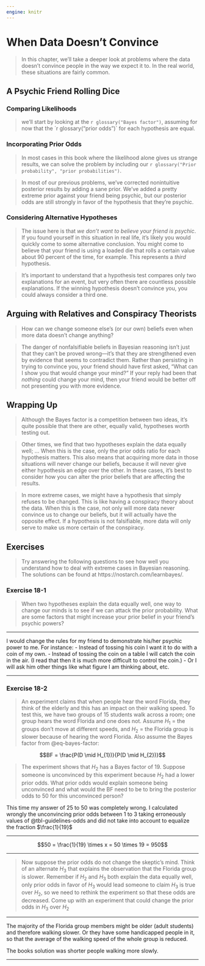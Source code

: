 ```yaml
---
engine: knitr
---
```


# When Data Doesn't Convince

> In this chapter, we’ll take a deeper look at problems where the data doesn’t convince people in the way we expect it to. In the real world, these situations are fairly common.

## A Psychic Friend Rolling Dice

### Comparing Likelihoods

> we’ll start by looking at the `r glossary("Bayes factor")`, assuming for now that the ´r glossary("prior odds")` for each hypothesis are equal.


### Incorporating Prior Odds

> In most cases in this book where the likelihood alone gives us strange results, we can solve the problem by including our `r glossary("Prior probability", "prior probabilities")`.

> In most of our previous problems, we’ve corrected nonintuitive posterior results by adding a sane prior. We’ve added a pretty extreme prior against your friend being psychic, but our posterior odds are still strongly in favor of the hypothesis that they’re psychic.

### Considering Alternative Hypotheses

> The issue here is that *we don’t want to believe your friend is psychic*. If you found yourself in this situation in real life, it’s likely you would quickly come to some alternative conclusion. You might come to believe that your friend is using a loaded die that rolls a certain value about 90 percent of the time, for example. This represents a *third* hypothesis. 

> It’s important to understand that a hypothesis test compares only two explanations for an event, but very often there are countless possible explanations. If the winning hypothesis doesn’t convince you, you could always consider a third one.

## Arguing with Relatives and Conspiracy Theorists

> How can we change someone else’s (or our own) beliefs even when more data doesn’t change anything?

> The danger of nonfalsifiable beliefs in Bayesian reasoning isn’t just that they can’t be proved wrong—it’s that they are strengthened even by evidence that seems to contradict them. Rather than persisting in trying to convince you, your friend should have first asked, “What can I show you that would change your mind?” If your reply had been that *nothing* could change your mind, then your friend would be better off not presenting you with more evidence.

## Wrapping Up

> Although the Bayes factor is a competition between two ideas, it’s quite possible that there are other, equally valid, hypotheses worth testing out.

> Other times, we find that two hypotheses explain the data equally well; … When this is the case, only the prior odds ratio for each hypothesis matters. This also means that acquiring more data in those situations will never change our beliefs, because it will never give either hypothesis an edge over the other. In these cases, it’s best to consider how you can alter the prior beliefs that are affecting the results.

> In more extreme cases, we might have a hypothesis that simply refuses to be changed. This is like having a conspiracy theory about the data. When this is the case, not only will more data never convince us to change our beliefs, but it will actually have the opposite effect. If a hypothesis is not falsifiable, more data will only serve to make us more certain of the conspiracy.

## Exercises

> Try answering the following questions to see how well you understand how to deal with extreme cases in Bayesian reasoning. The solutions can be found at https://nostarch.com/learnbayes/.


### Exercise 18-1

> When two hypotheses explain the data equally well, one way to change our minds is to see if we can attack the prior probability. What are some factors that might increase your prior belief in your friend’s psychic powers?

***
::: {#lem-solution-18-1}

I would change the rules for my friend to demonstrate his/her psychic power to me. For instance: 
- Instead of tossing his coin I want it to do with a coin of my own.
- Instead of tossing the coin on a table I will catch the coin in the air. (I read that then it is much more difficult to control the coin.)
- Or I will ask him other things like what figure I am thinking about, etc.

:::
***

### Exercise 18-2

> An experiment claims that when people hear the word Florida, they think of the elderly and this has an impact on their walking speed. To test this, we have two groups of 15 students walk across a room; one group hears the word Florida and one does not. Assume $H_{1}$ = the groups don’t move at different speeds, and $H_{2}$ = the Florida group is slower because of hearing the word Florida. Also assume the Bayes factor from @eq-bayes-factor:

$$BF = \frac{P(D \mid H_{1})}{P(D \mid H_{2})}$$

> The experiment shows that $H_{2}$ has a Bayes factor of 19. Suppose someone is unconvinced by this experiment because $H_{2}$ had a lower prior odds. What prior odds would explain someone being unconvinced and what would the BF need to be to bring the posterior odds to 50 for this unconvinced person?

::::: {.callout-warning}
This time my answer of 25 to 50 was completely wrong. I calculated wrongly the unconvincing prior odds between 1 to 3 taking erroneously values of @tbl-guidelines-odds and did not take into account to equalize the fraction $\frac{1}{19}$

***
::: {#lem-solution-18-2a}

$$50 = \frac{1}{19} \times x = 50 \times 19 = 950$$
:::
***
:::::

> Now suppose the prior odds do not change the skeptic’s mind. Think of an alternate $H_{3}$ that explains the observation that the Florida group is slower. Remember if $H_{2}$ and $H_{3}$ both explain the data equally well, only prior odds in favor of $H_{3}$ would lead someone to claim $H_{3}$ is true over $H_{2}$, so we need to rethink the experiment so that these odds are decreased. Come up with an experiment that could change the prior odds in $H_{3}$ over $H_{2}$

***
::: {#lem-solution-18-2b}

The majority of the Florida group members might be older (adult students) and therefore walking slower. Or they have some handicapped people in it, so that the average of the walking speed of the whole group is reduced.

The books solution was shorter people walking more slowly.
:::
***
